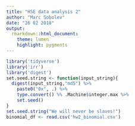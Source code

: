 ```yaml
---
title: "HSE data analysis 2"
author: "Marc Sobolev"
date: "26 02 2018"
output: 
  rmarkdown::html_document:
    theme: lumen
    highlight: pygments
---
```


```r
library('tidyverse')
library('irr')
library('digest')
set.seed.string <- function(input_string){
  digest(input_string,"md5") %>% 
    paste0("0x", .) %>% 
    type.convert() %% .Machine$integer.max %>%
    set.seed()
} 
set.seed.string("We will never be slaves!")
binomial_df <- read.csv('hw2_binomial.csv')
```

